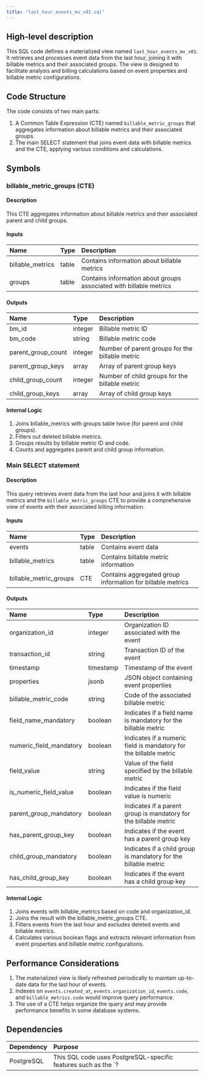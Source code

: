 ```yaml
---
title: "last_hour_events_mv_v01.sql"
---
```


## High-level description
This SQL code defines a materialized view named `last_hour_events_mv_v01`. It retrieves and processes event data from the last hour, joining it with billable metrics and their associated groups. The view is designed to facilitate analysis and billing calculations based on event properties and billable metric configurations.

## Code Structure
The code consists of two main parts:
1. A Common Table Expression (CTE) named `billable_metric_groups` that aggregates information about billable metrics and their associated groups.
2. The main SELECT statement that joins event data with billable metrics and the CTE, applying various conditions and calculations.

## Symbols

### billable_metric_groups (CTE)
#### Description
This CTE aggregates information about billable metrics and their associated parent and child groups.

#### Inputs
| Name | Type | Description |
|:-----|:-----|:------------|
| billable_metrics | table | Contains information about billable metrics |
| groups | table | Contains information about groups associated with billable metrics |

#### Outputs
| Name | Type | Description |
|:-----|:-----|:------------|
| bm_id | integer | Billable metric ID |
| bm_code | string | Billable metric code |
| parent_group_count | integer | Number of parent groups for the billable metric |
| parent_group_keys | array | Array of parent group keys |
| child_group_count | integer | Number of child groups for the billable metric |
| child_group_keys | array | Array of child group keys |

#### Internal Logic
1. Joins billable_metrics with groups table twice (for parent and child groups).
2. Filters out deleted billable metrics.
3. Groups results by billable metric ID and code.
4. Counts and aggregates parent and child group information.

### Main SELECT statement
#### Description
This query retrieves event data from the last hour and joins it with billable metrics and the `billable_metric_groups` CTE to provide a comprehensive view of events with their associated billing information.

#### Inputs
| Name | Type | Description |
|:-----|:-----|:------------|
| events | table | Contains event data |
| billable_metrics | table | Contains billable metric information |
| billable_metric_groups | CTE | Contains aggregated group information for billable metrics |

#### Outputs
| Name | Type | Description |
|:-----|:-----|:------------|
| organization_id | integer | Organization ID associated with the event |
| transaction_id | string | Transaction ID of the event |
| timestamp | timestamp | Timestamp of the event |
| properties | jsonb | JSON object containing event properties |
| billable_metric_code | string | Code of the associated billable metric |
| field_name_mandatory | boolean | Indicates if a field name is mandatory for the billable metric |
| numeric_field_mandatory | boolean | Indicates if a numeric field is mandatory for the billable metric |
| field_value | string | Value of the field specified by the billable metric |
| is_numeric_field_value | boolean | Indicates if the field value is numeric |
| parent_group_mandatory | boolean | Indicates if a parent group is mandatory for the billable metric |
| has_parent_group_key | boolean | Indicates if the event has a parent group key |
| child_group_mandatory | boolean | Indicates if a child group is mandatory for the billable metric |
| has_child_group_key | boolean | Indicates if the event has a child group key |

#### Internal Logic
1. Joins events with billable_metrics based on code and organization_id.
2. Joins the result with the billable_metric_groups CTE.
3. Filters events from the last hour and excludes deleted events and billable metrics.
4. Calculates various boolean flags and extracts relevant information from event properties and billable metric configurations.

## Performance Considerations
1. The materialized view is likely refreshed periodically to maintain up-to-date data for the last hour of events.
2. Indexes on `events.created_at`, `events.organization_id`, `events.code`, and `billable_metrics.code` would improve query performance.
3. The use of a CTE helps organize the query and may provide performance benefits in some database systems.

## Dependencies
| Dependency | Purpose |
|:-----------|:--------|
| PostgreSQL | This SQL code uses PostgreSQL-specific features such as the `?|` operator for JSON arrays and the `date_trunc` function. |